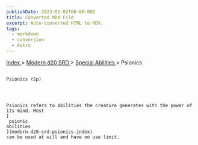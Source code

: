```yaml
---
publishDate: 2023-01-02T00:00:00Z
title: Converted MDX File
excerpt: Auto-converted HTML to MDX.
tags:
  - markdown
  - conversion
  - Astro
---
```







[
      Index
     ](-index)
     >
     [
      Modern d20 SRD
     ](modern-d20-srd-index)
     >
     [
      Special Abilities
     ](modern-d20-srd-special-abilities-index)
     > Psionics
    




## 
    Psionics (Sp)
   



    Psionics refers to abilities the creature generates with the power of its mind. Most
    [
     psionic
    abilities
    ](modern-d20-srd-psionics-index)
    can be used at will and have no use limit.
   





